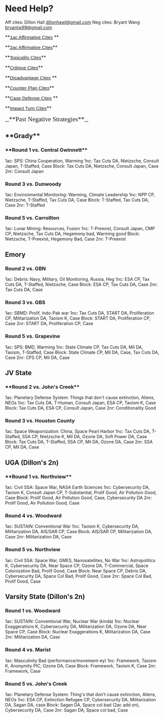 =Need Help?= 
Aff cites: Dillon Hall [[mailto:dillonhawl@gmail.com|dillonhawl@gmail.com]]
Neg cites: Bryant Wang [[mailto:bryantw99@gmail.com|bryantw99@gmail.com]]

<span style="font-size: 110%;">**<span style="font-family: Arial,Helvetica,sans-serif; line-height: 19px;">[[@debatecoaches/Affirmative Cites|1ac Affirmative Cites]] </span>**</span>

<span style="font-size: 110%;">**<span style="font-family: Arial,Helvetica,sans-serif;">[[2ac Affirmative Cites]]</span>**</span>

<span style="font-size: 110%;">**<span style="font-family: Arial,Helvetica,sans-serif;">[[Topicality Cites]]</span>**</span>

<span style="font-size: 110%;">**<span style="font-family: Arial,Helvetica,sans-serif;">[[@debatecoaches/critique cites|Critique Cites]]</span>**</span>

<span style="font-size: 110%;">**<span style="font-family: Arial,Helvetica,sans-serif;">[[debatecoaches/Disadvantage Cites|Disadvantage Cites]] </span>**</span>

<span style="font-size: 110%;">**<span style="font-family: Arial,Helvetica,sans-serif;">[[Counter Plan Cites|C]][[Counter Plan Cites|ounter Plan Cites]]</span>**</span>

<span style="font-size: 110%;">**<span style="font-family: Arial,Helvetica,sans-serif;">[[@debatecoaches/Case Defense Cites|Case Defense Cites]] </span>**</span>

<span style="font-size: 110%;">**<span style="font-family: Arial,Helvetica,sans-serif;">[[debatecoaches/Impact Turn Cites|Impact Turn Cites]]</span>**</span>

__<span style="font-family: Georgia,serif; font-size: 150%;">**Past Negative Strategies**</span>__
==**Grady**== 
===**Round 1 vs. Central Gwinnett**=== 

1ac: SPS: China Cooperation, Warming
1nc: Tax Cuts DA, Nietzsche, Consult Japan, T-Staffed, Case
Block: Tax Cuts DA, Nietzsche, Consult Japan, Case
2nr: Consult Japan
===Round 3 vs. Dunwoody=== 

1ac: Environmental Monitoring: Warming, Climate Leadership
1nc: NPP CP, Nietzsche, T-Staffed, Tax Cuts DA, Case
Block: T-Staffed, Tax Cuts DA, Case
2nr: T-Staffed

===Round 5 vs. Carrollton=== 
1ac: Lunar Mining: Resources, Fusion
1nc: T-Preexist, Consult Japan, CMP CP, Nietzsche, Tax Cuts DA, Hegemony bad, Warming good
Block: Nietzsche, T-Preexist, Hegemony Bad, Case
2nr: T-Preexist

==Emory== 
===Round 2 vs. GBN=== 
1ac: Debris: Navy, Military, Oil Monitoring, Russia, Heg
1nc: ESA CP, Tax Cuts DA, T-Staffed, Nietzsche, Case
Block: ESA CP, Tax Cuts DA, Case
2nr: Tax Cuts DA, Case

===Round 3 vs. GBS=== 
1ac: SBMD: Prolif, Indo-Pak war
1nc: Tax Cuts DA, START DA, Proliferation CP, Militarization DA, Taoism K, Case
Block: START DA, Proliferation CP, Case
2nr: START DA, Proliferation CP, Case

===Round 5 vs. Grapevine=== 
1ac: SPS: BMD, Warming
1nc: State Climate CP, Tax Cuts DA, Mil DA, Taoism, T-Staffed, Case
Block: State Climate CP, Mil DA, Case, Tax Cuts DA, Case
2nr: CPS CP, Mil DA, Case
==JV State== 
===**Round 2 vs. John's Creek**=== 
1ac: Planetary Defense System: Things that don't cause extinction, Aliens, NEOs
1nc: Tax Cuts DA, T-Human, Consult Japan, ESA CP, Taoism K, Case
Block: Tax Cuts DA, ESA CP, Consult Japan, Case
2nr: Conditionality Good

===Round 3 vs. Houston County=== 
1ac: Space Weaponization: China, Space Pearl Harbor
1nc: Tax Cuts DA, T-Staffed, SSA CP, Nietzsche K, Mil DA, Ozone DA, Soft Power DA, Case
Block: Tax Cuts DA, T-Staffed, SSA CP, Mil DA, Ozone DA, Case
2nr: SSA CP, Mil DA, Case

==UGA (Dillon's 2n)== 
===**Round 1 vs. Northview**=== 
1ac: Civil SSA: Space War, NASA Earth Sciences
1nc: Cybersecurity DA, Taoism K, Consult Japan CP, T-Substantial, Prolif Good, Air Pollution Good, Case
Block: Prolif Good, Air Pollution Good, Case, Cybersecurity DA
2nr: Prolif Good, Air Pollution Good, Case

===Round 4 vs. Woodward=== 
1ac: SUSTAIN: Conventional War
1nc: Taoism K, Cybersecurity DA, Militarization DA, AIS/SAR CP, Case
Block: AIS/SAR CP, Militarization DA, Case
2nr: Militarization DA, Case

===Round 5 vs. Northview=== 
1ac: Civil SSA: Space War, GMES, Nanosatellites, No War
1nc: Astropolitics K, Cybersecurity DA, Near Space CP, Ozone DA, T-Commercial, Space Colonization Bad, Prolif Good, Case
Block: Near Space CP, Debris DA, Cybersecurity DA, Space Col Bad, Prolif Good, Case
2nr: Space Col Bad, Prolif Good, Case

==Varsity State (Dillon's 2n)== 
===Round 1 vs. Woodward=== 
1ac: SUSTAIN: Conventional War, Nuclear War (kinda)
1nc: Nuclear Exaggerations K, Cybersecurity DA, Militarization DA, Ozone DA, Near Space CP, Case
Block: Nuclear Exaggerations K, Militarization DA, Case
2nr: Militarization DA, Case

===Round 4 vs. Marist=== 
1ac: Masculinity Bad (performance/movement-ey)
1nc: Framework, Taoism K, Anonymity PIC, Ozone DA, Case
Block: Framework, Taoism K, Case
2nr: Framework, Case

===Round 5 vs. John's Creek=== 
1ac: Planetary Defense System: Thing's that don't cause extinction, Aliens, NEOs
1nc: ESA CP, Extinction Refugee CP, Cybersecurity DA, Militarization DA, Sagan DA, case
Block: Sagan DA, Space col bad (2ac add on), Cybersecurity DA, Case
2nr: Sagan DA, Space col bad, Case